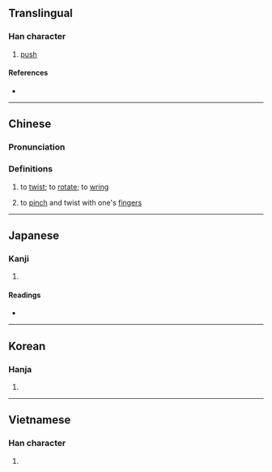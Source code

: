{{character info}}
==Translingual==

===Han character===
{{Han char|rn=64|rad=手|as=07|sn=10|four=53047|canj=QICE|ids=⿰扌夋}}

# [[push]]

====References====
* {{Han ref|kx=0434.130|dkj=12161|dj=0783.200|hdz=31888.060|uh=6358|ud=25432|bh=D1C1|bd=53697}}

----

==Chinese==
{{zh-forms}}

===Pronunciation===
{{zh-pron
|m=zùn,jùn
|c=zyun3,zeon3
|mn=xm,zz,tw:chūn/qz:chǔn
|mn-t=zung6
|mc=y
|oc=y
|cat=v
}}
{{zh-attn-split}}

===Definitions===
{{zh-hanzi}}

# {{lb|zh|Hokkien}} to [[twist]]; to [[rotate]]; to [[wring]]
# {{lb|zh|Min Nan}} to [[pinch]] and twist with one's [[fingers]]

----

==Japanese==

===Kanji===
{{ja-kanji|grade=|rs=手07}}

# {{rfdef|ja|sort=手07}}

====Readings====
* {{ja-readings|on=[[そん]] (son), [[しゅん]] (shun), [[さい]] (sai)|kun=[[すい]] (sui), [[おす]] (osu)}}

----

==Korean==

===Hanja===
{{ko-hanja|hangeul=준|rv=jun|mr=chun}}

# {{rfdef|ko|sort=手07}}

----

==Vietnamese==

===Han character===
{{vi-hantu|thoa|rs=手07}}

# {{rfdef|vi|sort=手07}}